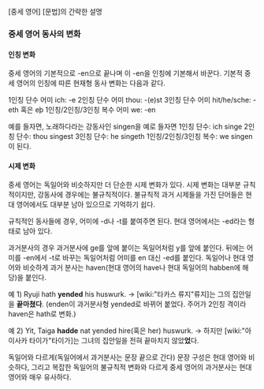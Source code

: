[중세 영어] [문법]의 간략한 설명

=== 중세 영어 동사의 변화 ===
==== 인칭 변화 ====
중세 영어의 기본적으로 -en으로 끝나며 이 -en을 인칭에 기본해서 바꾼다. 기본적 중세 영어의 인칭에 따른 현재형 동사 변화는 다음과 같다.

1인칭 단수 어미 ich: -e
2인칭 단수 어미 thou: -(e)st
3인칭 단수 어미 hit/he/sche: -eth 혹은 eþ
1인칭/2인칭/3인칭 복수 어미 we: -en

예를 들자면, 노래하다라는 강동사인 singen을 예로 들자면
1인칭 단수: ich singe
2인칭 단수: thou singest
3인칭 단수: he singeth
1인칭/2인칭/3인칭 복수: we singen
이 된다.

==== 시제 변화 ====
중세 영어는 독일어와 비슷하지만 더 단순한 시제 변화가 있다. 시제 변화는 대부분 규칙적이지만, 강동사에 경우에는 불규칙적이다. 불규칙적 과거 시제들을 가진 단어들은 현대 영어에서도 대부분 남아 있으므로 기억하기 쉽다.

규칙적인 동사들에 경우, 어미에 -d나 -t를 붙여주면 된다. 현대 영어에서는 -ed라는 형태로 남아 있다.

과거분사의 경우 과거분사에 ge를 앞에 붙이는 독일어처럼 y를 앞에 붙인다. 뒤에는 어미를 -en에서 -t로 바꾸는 독일어처럼 어미를 en 대신 -ed를 붙인다. 독일어나 현대 영어와 비슷하게 과거 분사는 haven(현대 영어의 have나 현대 독일어의 habben에 해당)을 붙인다.

예 1) Ryuji hath '''yended''' his huswurk.
→ [wiki:"타카스 류지"류지]는 그의 집안일을 '''끝마쳤다'''.
(enden이 과거분사형 yended로 바뀌어 붙었다. 주어가 2인칭 격이라 haven은 hath로 변화.)

예 2) Yit, Taiga '''hadde''' nat yended hire(혹은 her) huswurk.
→ 하지만 [wiki:"아이사카 타이가"타이가]는 그녀의 집안일을 전혀 끝마치지 않았'''었'''다.

독일어와 다르게(독일어에서 과거분사는 문장 끝으로 간다) 문장 구성은 현대 영어와 비슷하다, 그리고 복잡한 독일어의 불규칙적 변화와 다르게 중세 영어의 과거분사는 현대 영어와 매우 유사하다. 



